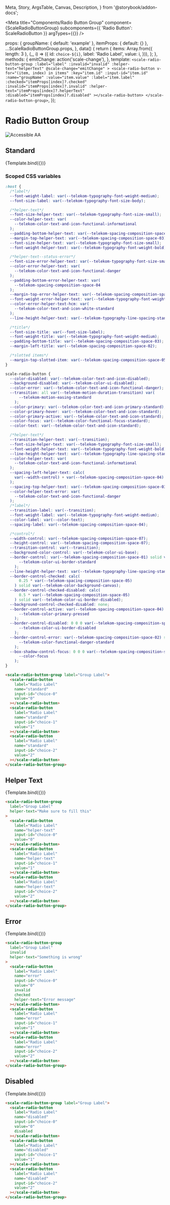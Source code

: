   Meta,
  Story,
  ArgsTable,
  Canvas,
  Description,
} from '@storybook/addon-docs';

<Meta
  title="Components/Radio Button Group"
  component={ScaleRadioButtonGroup}
  subcomponents={{ 'Radio Button': ScaleRadioButton }}
  argTypes={{}}
/>

  props: {
    groupName: { default: 'example' },
    itemProps: { default: {} },
    ...ScaleRadioButtonGroup.props,
  },
  data() {
    return {
      items: Array.from({ length: 3 }, (_, i) => ({
        id: `choice-${i}`,
        label: 'Radio Label',
        value: i,
      })),
    };
  },
  methods: {
    emitChange: action('scale-change'),
  },
  template: `
    <scale-radio-button-group
      :label="label"
      :invalid="invalid"
      :helper-text="helperText"
      @scale-change="emitChange"
    >
      <scale-radio-button
        v-for="(item, index) in items"
        :key="item.id"
        :input-id="item.id"
        :name="groupName"
        :value="item.value"
        :label="item.label"
        :checked="itemProps[index]?.checked"
        :invalid="itemProps[index]?.invalid"
        :helper-text="itemProps[index]?.helperText"
        :disabled="itemProps[index]?.disabled"
      ></scale-radio-button>
    </scale-radio-button-group>
  `,
});

<div
  style={{
    display: 'inline-flex',
    alignItems: 'center',
    justifyContent: 'space-between',
    width: '100%',
  }}
>
  <h1>Radio Button Group</h1>
  <img src="assets/aa.png" alt="Accessible AA" />
</div>

## Standard

<Canvas withSource="none">
  <Story
    name="Standard"
    parameters={{
      controls: {
        exclude: ['groupName'],
      },
    }}
    args={{
      label: 'Group Label',
      groupName: 'standard',
    }}
  >
    {Template.bind({})}
  </Story>
</Canvas>

<ArgsTable story="Standard" />

### Scoped CSS variables

```css
:host {
  /*label*/
  --font-weight-label: var(--telekom-typography-font-weight-medium);
  --font-size-label: var(--telekom-typography-font-size-body);

  /*helper-text*/
  --font-size-helper-text: var(--telekom-typography-font-size-small);
  --color-helper-text: var(
    --telekom-color-text-and-icon-functional-informational
  );
  --padding-bottom-helper-text: var(--telekom-spacing-composition-space-04);
  --margin-top-helper-text: var(--telekom-spacing-composition-space-03);
  --font-size-helper-text: var(--telekom-typography-font-size-small);
  --font-weight-helper-text: var(--telekom-typography-font-weight-bold);

  /*helper-text--status-error*/
  --font-size-error-helper-text: var(--telekom-typography-font-size-small);
  --color-error-helper-text: var(
    --telekom-color-text-and-icon-functional-danger
  );
  --padding-bottom-error-helper-text: var(
    --telekom-spacing-composition-space-04
  );
  --margin-top-error-helper-text: var(--telekom-spacing-composition-space-03);
  --font-weight-error-helper-text: var(--telekom-typography-font-weight-medium);
  --color-error-helper-text-hcm: var(
    --telekom-color-text-and-icon-white-standard
  );
  --line-height-helper-text: var(--telekom-typography-line-spacing-standard);

  /*title*/
  --font-size-title: var(--font-size-label);
  --font-weight-title: var(--telekom-typography-font-weight-medium);
  --padding-bottom-title: var(--telekom-spacing-composition-space-03);
  --margin-left-title: var(--telekom-spacing-composition-space-02);

  /*slotted items*/
  --margin-top-slotted-item: var(--telekom-spacing-composition-space-05);
}

scale-radio-button {
  --color-disabled: var(--telekom-color-text-and-icon-disabled);
  --background-disabled: var(--telekom-color-ui-disabled);
  --color-error: var(--telekom-color-text-and-icon-functional-danger);
  --transition: all var(--telekom-motion-duration-transition) var(
      --telekom-motion-easing-standard
    );
  --color-primary: var(--telekom-color-text-and-icon-primary-standard);
  --color-primary-hover: var(--telekom-color-text-and-icon-standard);
  --color-primary-active: var(--telekom-color-text-and-icon-standard);
  --color-focus: var(--telekom-color-functional-focus-standard);
  --color-text: var(--telekom-color-text-and-icon-standard);

  /*helper-text*/
  --transition-helper-text: var(--transition);
  --font-size-helper-text: var(--telekom-typography-font-size-small);
  --font-weight-helper-text: var(--telekom-typography-font-weight-bold);
  --line-height-helper-text: var(--telekom-typography-line-spacing-standard);
  --color-helper-text: var(
    --telekom-color-text-and-icon-functional-informational
  );
  --spacing-left-helper-text: calc(
    var(--width-control) + var(--telekom-spacing-composition-space-04)
  );
  --spacing-top-helper-text: var(--telekom-spacing-composition-space-03);
  --color-helper-text-error: var(
    --telekom-color-text-and-icon-functional-danger
  );
  /*label*/
  --transition-label: var(--transition);
  --font-weight-label: var(--telekom-typography-font-weight-medium);
  --color-label: var(--color-text);
  --spacing-label: var(--telekom-spacing-composition-space-04);

  /*control*/
  --width-control: var(--telekom-spacing-composition-space-07);
  --height-control: var(--telekom-spacing-composition-space-07);
  --transition-control: var(--transition);
  --background-color-control: var(--telekom-color-ui-base);
  --border-control: var(--telekom-spacing-composition-space-01) solid var(
      --telekom-color-ui-border-standard
    );
  --line-height-helper-text: var(--telekom-typography-line-spacing-standard);
  --border-control-checked: calc(
      0.25 * var(--telekom-spacing-composition-space-05)
    ) solid var(--telekom-color-background-canvas);
  --border-control-checked-disabled: calc(
      0.5 * var(--telekom-spacing-composition-space-05)
    ) solid var(--telekom-color-ui-border-disabled);
  --background-control-checked-disabled: none;
  --border-control-active: var(--telekom-spacing-composition-space-04) solid var(
      --telekom-color-primary-pressed
    );
  --border-control-disabled: 0 0 0 var(--telekom-spacing-composition-space-01) var(
      --telekom-color-ui-border-disabled
    );
  --border-control-error: var(--telekom-spacing-composition-space-02) solid var(
      --telekom-color-functional-danger-standard
    );
  --box-shadow-control-focus: 0 0 0 var(--telekom-spacing-composition-space-03) var(
      --color-focus
    );
}
```

```html
<scale-radio-button-group label="Group Label">
  <scale-radio-button
    label="Radio Label"
    name="standard"
    input-id="choice-0"
    value="0"
  ></scale-radio-button>
  <scale-radio-button
    label="Radio Label"
    name="standard"
    input-id="choice-1"
    value="1"
  ></scale-radio-button>
  <scale-radio-button
    label="Radio Label"
    name="standard"
    input-id="choice-2"
    value="2"
  ></scale-radio-button>
</scale-radio-button-group>
```

## Helper Text

<Canvas withSource="none">
  <Story
    name="Helper Text"
    args={{
      label: 'Group Label',
      groupName: 'helper-text',
      helperText: 'Make sure to fill this',
    }}
  >
    {Template.bind({})}
  </Story>
</Canvas>

```html
<scale-radio-button-group
  label="Group Label"
  helper-text="Make sure to fill this"
>
  <scale-radio-button
    label="Radio Label"
    name="helper-text"
    input-id="choice-0"
    value="0"
  ></scale-radio-button>
  <scale-radio-button
    label="Radio Label"
    name="helper-text"
    input-id="choice-1"
    value="1"
  ></scale-radio-button>
  <scale-radio-button
    label="Radio Label"
    name="helper-text"
    input-id="choice-2"
    value="2"
  ></scale-radio-button>
</scale-radio-button-group>
```

## Error

<Canvas withSource="none">
  <Story
    name="Error"
    args={{
      label: 'Group Label',
      groupName: 'error',
      invalid: true,
      helperText: 'Something is wrong',
      itemProps: {
        0: {
          invalid: true,
          checked: true,
          helperText: 'Error message',
        },
      },
    }}
  >
    {Template.bind({})}
  </Story>
</Canvas>

```html
<scale-radio-button-group
  label="Group Label"
  invalid
  helper-text="Something is wrong"
>
  <scale-radio-button
    label="Radio Label"
    name="error"
    input-id="choice-0"
    value="0"
    invalid
    checked
    helper-text="Error message"
  ></scale-radio-button>
  <scale-radio-button
    label="Radio Label"
    name="error"
    input-id="choice-1"
    value="1"
  ></scale-radio-button>
  <scale-radio-button
    label="Radio Label"
    name="error"
    input-id="choice-2"
    value="2"
  ></scale-radio-button>
</scale-radio-button-group>
```

## Disabled

<Canvas withSource="none">
  <Story
    name="Disabled"
    args={{
      label: 'Group Label',
      groupName: 'disabled',
      itemProps: {
        0: {
          disabled: true,
        },
      },
    }}
  >
    {Template.bind({})}
  </Story>
</Canvas>

```html
<scale-radio-button-group label="Group Label">
  <scale-radio-button
    label="Radio Label"
    name="disabled"
    input-id="choice-0"
    value="0"
    disabled
  ></scale-radio-button>
  <scale-radio-button
    label="Radio Label"
    name="disabled"
    input-id="choice-1"
    value="1"
  ></scale-radio-button>
  <scale-radio-button
    label="Radio Label"
    name="disabled"
    input-id="choice-2"
    value="2"
  ></scale-radio-button>
</scale-radio-button-group>
```
